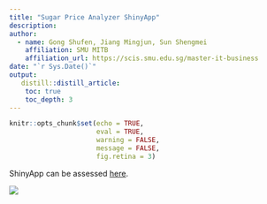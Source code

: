 ```yaml
---
title: "Sugar Price Analyzer ShinyApp"
description: 
author:
  - name: Gong Shufen, Jiang Mingjun, Sun Shengmei
    affiliation: SMU MITB
    affiliation_url: https://scis.smu.edu.sg/master-it-business
date: "`r Sys.Date()`"
output:
   distill::distill_article:
    toc: true
    toc_depth: 3
---
```


```r

knitr::opts_chunk$set(echo = TRUE,
                      eval = TRUE,
                      warning = FALSE,
                      message = FALSE,
                      fig.retina = 3)

```

ShinyApp can be assessed [here]().

![](coverpage.PNG)








